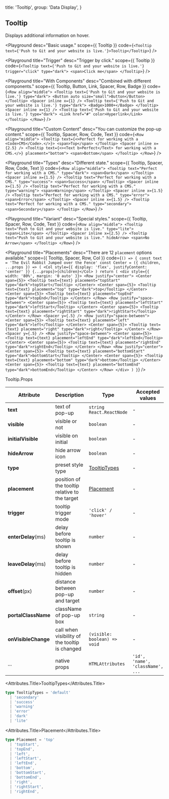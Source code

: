 
  title: 'Tooltip',
  group: 'Data Display',
}

## Tooltip

Displays additional information on hover.

<Playground
  desc="Basic usage."
  scope={{ Tooltip }}
  code={`
<Tooltip text={'Push to Git and your website is live.'}>Tooltip</Tooltip>
`} />

<Playground
  title="Trigger"
  desc="Trigger by click."
  scope={{ Tooltip }}
  code={`
<Tooltip text={'Push to Git and your website is live.'} trigger="click" type="dark">
  <span>Click me</span>
</Tooltip>
`} />

<Playground
  title="With Components"
  desc="Combined with different components."
  scope={{ Tooltip, Button, Link, Spacer, Row, Badge }}
  code={`
<Row align="middle">
  <Tooltip text={'Push to Git and your website is live.'} type="dark">
    <Button auto size="small">Button</Button>
  </Tooltip>
  <Spacer inline x={1} />
  <Tooltip text={'Push to Git and your website is live.'} type="dark">
    <Badge>1000+</Badge>
  </Tooltip>
  <Spacer inline x={1} />
  <Tooltip text={'Push to Git and your website is live.'} type="dark">
    <Link href="#" color>Hyperlink</Link>
  </Tooltip>
</Row>
`} />

<Playground
  title="Custom Content"
  desc="You can customize the pop-up content."
  scope={{ Tooltip, Spacer, Row, Code, Text }}
  code={`
<Row align="middle">
  <Tooltip text={<>Perfect for working with a <Code>CMS</Code>.</>}>
    <span>Top</span>
  </Tooltip>
  <Spacer inline x={2.5} />
  <Tooltip text={<><Text b>Perfect</Text> for working with a CMS.</>} placement="bottom">
    <span>Bottom</span>
  </Tooltip>
</Row>
`} />

<Playground
  title="Types"
  desc="Different state."
  scope={{ Tooltip, Spacer, Row, Code, Text }}
  code={`
<Row align="middle">
  <Tooltip text="Perfect for working with a CMS." type="dark">
    <span>Dark</span>
  </Tooltip>
  <Spacer inline x={1.5} />
  <Tooltip text="Perfect for working with a CMS." type="success">
    <span>Success</span>
  </Tooltip>
  <Spacer inline x={1.5} />
  <Tooltip text="Perfect for working with a CMS." type="warning">
    <span>Warning</span>
  </Tooltip>
  <Spacer inline x={1.5} />
  <Tooltip text="Perfect for working with a CMS." type="error">
    <span>Error</span>
  </Tooltip>
  <Spacer inline x={1.5} />
  <Tooltip text="Perfect for working with a CMS." type="secondary">
    <span>Secondary</span>
  </Tooltip>
</Row>
`} />

<Playground
  title="Variant"
  desc="Special styles."
  scope={{ Tooltip, Spacer, Row, Code, Text }}
  code={`
<Row align="middle">
  <Tooltip text="Push to Git and your website is live." type="lite">
    <span>Lite</span>
  </Tooltip>
  <Spacer inline x={2.5} />
  <Tooltip text="Push to Git and your website is live." hideArrow>
    <span>No Arrow</span>
  </Tooltip>
</Row>
`} />

<Playground
  title="Placements"
  desc="There are 12 `placement` options available."
  scope={{ Tooltip, Spacer, Row, Col }}
  code={`
() => {
  const text = 'The Evil Rabbit Jumped over the Fence'
  const Center = ({ children, ...props }) => (
    <Col style={{ display: 'flex', justifyContent: 'center' }} {...props}>{children}</Col>
  )
  return (
    <div style={{ width: '80%', margin: '0 auto' }}>
      <Row justify="center">
        <Center span={5}>
          <Tooltip text={text} placement="topStart" type="dark">topStart</Tooltip>
        </Center>
        <Center span={5}>
          <Tooltip text={text} placement="top" type="dark">top</Tooltip>
        </Center>
        <Center span={5}>
          <Tooltip text={text} placement="topEnd" type="dark">topEnd</Tooltip>
        </Center>
      </Row>
      <Row justify="space-between">
        <Center span={5}>
          <Tooltip text={text} placement="leftStart" type="dark">leftStart</Tooltip>
        </Center>
        <Center span={5}>
          <Tooltip text={text} placement="rightStart" type="dark">rightStart</Tooltip>
        </Center>
      </Row>
      <Spacer y={.5} />
      <Row justify="space-between">
        <Center span={5}>
          <Tooltip text={text} placement="left" type="dark">left</Tooltip>
        </Center>
        <Center span={5}>
          <Tooltip text={text} placement="right" type="dark">right</Tooltip>
        </Center>
      </Row>
      <Spacer y={.5} />
      <Row justify="space-between">
        <Center span={5}>
          <Tooltip text={text} placement="leftEnd" type="dark">leftEnd</Tooltip>
        </Center>
        <Center span={5}>
          <Tooltip text={text} placement="rightEnd" type="dark">rightEnd</Tooltip>
        </Center>
      </Row>
      <Row justify="center">
        <Center span={5}>
          <Tooltip text={text} placement="bottomStart" type="dark">bottomStart</Tooltip>
        </Center>
        <Center span={5}>
          <Tooltip text={text} placement="bottom" type="dark">bottom</Tooltip>
        </Center>
        <Center span={5}>
          <Tooltip text={text} placement="bottomEnd" type="dark">bottomEnd</Tooltip>
        </Center>
      </Row>
    </div>
  )
}
`} />

<Attributes edit="/pages/en-us/components/tooltip.mdx">
<Attributes.Title>Tooltip.Props</Attributes.Title>

| Attribute | Description | Type | Accepted values | Default
| ---------- | ---------- | ---- |  -------------- | ------ |
| **text** | text of pop-up | `string` `React.ReactNode` | - | - |
| **visible** | visible or not | `boolean` | - | `false` |
| **initialVisible** | visible on initial | `boolean` | - | `false` |
| **hideArrow** | hide arrow icon | `boolean` | - | `false` |
| **type** | preset style type | [TooltipTypes](#tooltiptypes) | - | `default` |
| **placement** | position of the tooltip relative to the target | [Placement](#placement) | - | `top` |
| **trigger** | tooltip trigger mode | `'click' / 'hover'` | - | `hover` |
| **enterDelay**(ms) | delay before tooltip is shown | `number` | - | `100` |
| **leaveDelay**(ms) | delay before tooltip is hidden | `number` | - | `0` |
| **offset**(px) | distance between pop-up and target | `number` | - | `12` |
| **portalClassName** | className of pop-up box | `string` | - | - |
| **onVisibleChange** | call when visibility of the tooltip is changed | `(visible: boolean) => void` | - | - |
| ... | native props | `HTMLAttributes` | `'id', 'name', 'className', ...` | - |

<Attributes.Title>TooltipTypes</Attributes.Title>

```ts
type TooltipTypes = 'default'
  | 'secondary'
  | 'success'
  | 'warning'
  | 'error'
  | 'dark'
  | 'lite'
```

<Attributes.Title>Placement</Attributes.Title>

```ts
type Placement = 'top'
  | 'topStart',
  | 'topEnd',
  | 'left',
  | 'leftStart',
  | 'leftEnd',
  | 'bottom',
  | 'bottomStart',
  | 'bottomEnd',
  | 'right',
  | 'rightStart',
  | 'rightEnd',
```

</Attributes>

